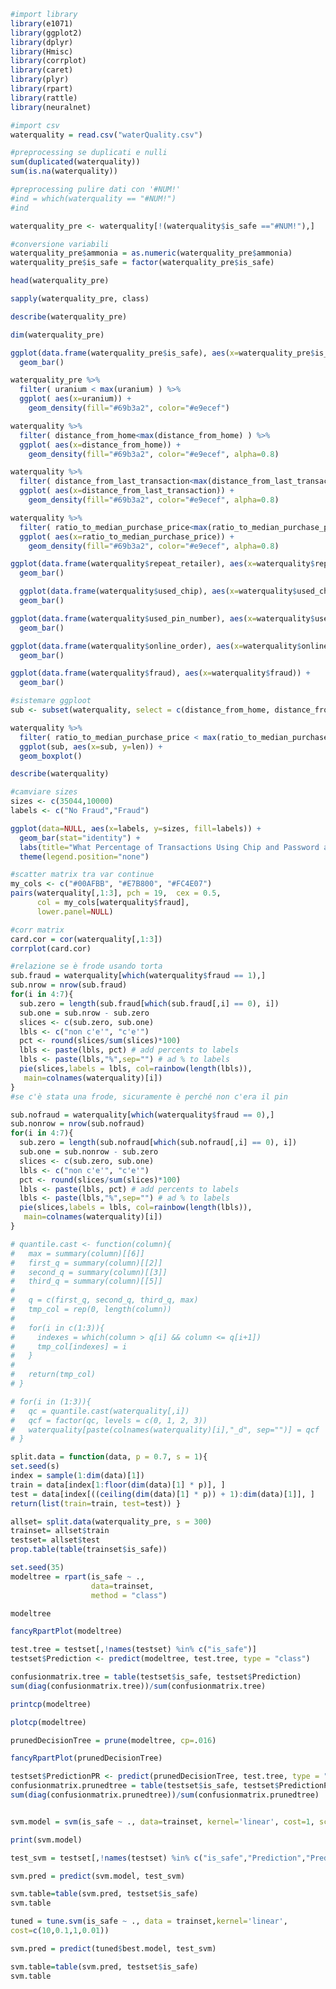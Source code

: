 ```r
#import library
library(e1071)
library(ggplot2)
library(dplyr)
library(Hmisc)
library(corrplot)
library(caret)
library(plyr)
library(rpart)
library(rattle)
library(neuralnet)
```

```r
#import csv
waterquality = read.csv("waterQuality.csv")
```

```r
#preprocessing se duplicati e nulli
sum(duplicated(waterquality))
sum(is.na(waterquality))
```

```r
#preprocessing pulire dati con '#NUM!'
#ind = which(waterquality == "#NUM!")
#ind
```

```r
 
waterquality_pre <- waterquality[!(waterquality$is_safe =="#NUM!"),]
```

```r
#conversione variabili
waterquality_pre$ammonia = as.numeric(waterquality_pre$ammonia)
waterquality_pre$is_safe = factor(waterquality_pre$is_safe)
```

```r
head(waterquality_pre)
```

```r
sapply(waterquality_pre, class)
```

```r
describe(waterquality_pre)
```

```r
dim(waterquality_pre)
```

```r
ggplot(data.frame(waterquality_pre$is_safe), aes(x=waterquality_pre$is_safe)) +
  geom_bar()
```

```r
waterquality_pre %>%
  filter( uranium < max(uranium) ) %>%
  ggplot( aes(x=uranium)) +
    geom_density(fill="#69b3a2", color="#e9ecef")
```

```r
waterquality %>%
  filter( distance_from_home<max(distance_from_home) ) %>%
  ggplot( aes(x=distance_from_home)) +
    geom_density(fill="#69b3a2", color="#e9ecef", alpha=0.8)
```

```r
waterquality %>%
  filter( distance_from_last_transaction<max(distance_from_last_transaction) ) %>%
  ggplot( aes(x=distance_from_last_transaction)) +
    geom_density(fill="#69b3a2", color="#e9ecef", alpha=0.8)
```

```r
waterquality %>%
  filter( ratio_to_median_purchase_price<max(ratio_to_median_purchase_price) ) %>%
  ggplot( aes(x=ratio_to_median_purchase_price)) +
    geom_density(fill="#69b3a2", color="#e9ecef", alpha=0.8)
```

```r
ggplot(data.frame(waterquality$repeat_retailer), aes(x=waterquality$repeat_retailer)) +
  geom_bar()
```

```r
  ggplot(data.frame(waterquality$used_chip), aes(x=waterquality$used_chip)) +
  geom_bar()
```

```r
ggplot(data.frame(waterquality$used_pin_number), aes(x=waterquality$used_pin_number)) +
  geom_bar()
```

```r
ggplot(data.frame(waterquality$online_order), aes(x=waterquality$online_order)) +
  geom_bar()
```

```r
ggplot(data.frame(waterquality$fraud), aes(x=waterquality$fraud)) +
  geom_bar()
```

```r
#sistemare ggploot
sub <- subset(waterquality, select = c(distance_from_home, distance_from_last_transaction, ratio_to_median_purchase_price))

waterquality %>%
  filter( ratio_to_median_purchase_price < max(ratio_to_median_purchase_price) ) %>%
  ggplot(sub, aes(x=sub, y=len)) + 
  geom_boxplot()
```

```r
describe(waterquality)
```

```r
#camviare sizes
sizes <- c(35044,10000)
labels <- c("No Fraud","Fraud")

ggplot(data=NULL, aes(x=labels, y=sizes, fill=labels)) +
  geom_bar(stat="identity") +
  labs(title="What Percentage of Transactions Using Chip and Password are Fraud Transactions?", fill="") +
  theme(legend.position="none")
```

```r
#scatter matrix tra var continue
my_cols <- c("#00AFBB", "#E7B800", "#FC4E07")  
pairs(waterquality[,1:3], pch = 19,  cex = 0.5,
      col = my_cols[waterquality$fraud],
      lower.panel=NULL)
```

```r
#corr matrix
card.cor = cor(waterquality[,1:3])
corrplot(card.cor)
```

```r
#relazione se è frode usando torta
sub.fraud = waterquality[which(waterquality$fraud == 1),]
sub.nrow = nrow(sub.fraud)
for(i in 4:7){
  sub.zero = length(sub.fraud[which(sub.fraud[,i] == 0), i])
  sub.one = sub.nrow - sub.zero
  slices <- c(sub.zero, sub.one)
  lbls <- c("non c'e'", "c'e'")
  pct <- round(slices/sum(slices)*100)
  lbls <- paste(lbls, pct) # add percents to labels
  lbls <- paste(lbls,"%",sep="") # ad % to labels
  pie(slices,labels = lbls, col=rainbow(length(lbls)),
   main=colnames(waterquality)[i])
}
#se c'è stata una frode, sicuramente è perché non c'era il pin
```

```r
sub.nofraud = waterquality[which(waterquality$fraud == 0),]
sub.nonrow = nrow(sub.nofraud)
for(i in 4:7){
  sub.zero = length(sub.nofraud[which(sub.nofraud[,i] == 0), i])
  sub.one = sub.nonrow - sub.zero
  slices <- c(sub.zero, sub.one)
  lbls <- c("non c'e'", "c'e'")
  pct <- round(slices/sum(slices)*100)
  lbls <- paste(lbls, pct) # add percents to labels
  lbls <- paste(lbls,"%",sep="") # ad % to labels
  pie(slices,labels = lbls, col=rainbow(length(lbls)),
   main=colnames(waterquality)[i])
}
```

```r
# quantile.cast <- function(column){
#   max = summary(column)[[6]]
#   first_q = summary(column)[[2]]
#   second_q = summary(column)[[3]]
#   third_q = summary(column)[[5]]
#   
#   q = c(first_q, second_q, third_q, max)
#   tmp_col = rep(0, length(column))
#   
#   for(i in c(1:3)){
#     indexes = which(column > q[i] && column <= q[i+1])
#     tmp_col[indexes] = i
#   }
#   
#   return(tmp_col)
# }
```

```r
# for(i in (1:3)){
#   qc = quantile.cast(waterquality[,i])
#   qcf = factor(qc, levels = c(0, 1, 2, 3))
#   waterquality[paste(colnames(waterquality)[i],"_d", sep="")] = qcf
# }
```

```r
split.data = function(data, p = 0.7, s = 1){
set.seed(s)
index = sample(1:dim(data)[1])
train = data[index[1:floor(dim(data)[1] * p)], ]
test = data[index[((ceiling(dim(data)[1] * p)) + 1):dim(data)[1]], ]
return(list(train=train, test=test)) } 
```

```r
allset= split.data(waterquality_pre, s = 300)
trainset= allset$train
testset= allset$test
prop.table(table(trainset$is_safe))
```

```r
set.seed(35)
modeltree = rpart(is_safe ~ ., 
                  data=trainset, 
                  method = "class")
```

```r
modeltree
```

```r
fancyRpartPlot(modeltree)
```

```r
test.tree = testset[,!names(testset) %in% c("is_safe")]
testset$Prediction <- predict(modeltree, test.tree, type = "class")
```

```r
confusionmatrix.tree = table(testset$is_safe, testset$Prediction)
sum(diag(confusionmatrix.tree))/sum(confusionmatrix.tree)

```

```r
printcp(modeltree)
```

```r
plotcp(modeltree)
```

```r
prunedDecisionTree = prune(modeltree, cp=.016)
```

```r
fancyRpartPlot(prunedDecisionTree)
```

```r
testset$PredictionPR <- predict(prunedDecisionTree, test.tree, type = "class")
confusionmatrix.prunedtree = table(testset$is_safe, testset$PredictionPR)
sum(diag(confusionmatrix.prunedtree))/sum(confusionmatrix.prunedtree)
```

```r
```

```r
svm.model = svm(is_safe ~ ., data=trainset, kernel='linear', cost=1, scale=TRUE) 
```

```r
print(svm.model)
```

```r
test_svm = testset[,!names(testset) %in% c("is_safe","Prediction","PredictionPR")]
```

```r
svm.pred = predict(svm.model, test_svm)

```

```r
svm.table=table(svm.pred, testset$is_safe)
svm.table
```

```r
tuned = tune.svm(is_safe ~ ., data = trainset,kernel='linear',
cost=c(10,0.1,1,0.01))
```

```r
svm.pred = predict(tuned$best.model, test_svm)
```

```r
svm.table=table(svm.pred, testset$is_safe)
svm.table
```

```r

```

```r

```

```r

```

```r

```
